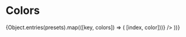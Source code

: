 
<Meta title="Colors" />

# Colors

<ColorPalette>
  {Object.entries(presets).map(([key, colors]) => (
    <ColorItem
      key={key}
      title={key[0].toUpperCase() + key.slice(1)}
      colors={Object.fromEntries(colors.map((color, index) => [index, color]))}
    />
  ))}
  <ColorItem title="Active" colors={{ "blue 6": presets.blue[6] }} />
  <ColorItem title="Passive" colors={{ "darkgray 6": presets.darkgray[6] }} />
  <ColorItem title="Black" colors={["rgb(0 0 0)"]} />
  <ColorItem title="White" colors={["rgb(255 255 255)"]} />
</ColorPalette>

<style>
  {`
  #storybook-docs {
    min-width: 700px;
  }
`}
</style>

